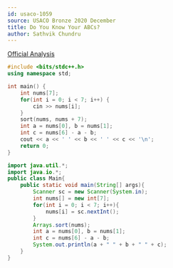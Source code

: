 ```yaml
---
id: usaco-1059
source: USACO Bronze 2020 December
title: Do You Know Your ABCs?
author: Sathvik Chundru
---
```


[Official Analysis](http://www.usaco.org/current/data/sol_prob1_bronze_dec20.html)

<LanguageSection>
	
<CPPSection>

```cpp
#include <bits/stdc++.h>
using namespace std;

int main() {
	int nums[7];
	for(int i = 0; i < 7; i++) {
		cin >> nums[i];
	}
	sort(nums, nums + 7);
	int a = nums[0], b = nums[1];
	int c = nums[6] - a - b;
	cout << a << ' ' << b << ' ' << c << '\n';
	return 0;
}
```

</CPPSection>
  
<JavaSection>

```java
import java.util.*;
import java.io.*;
public class Main{
	public static void main(String[] args){
		Scanner sc = new Scanner(System.in);
		int nums[] = new int[7];
		for(int i = 0; i < 7; i++){
			nums[i] = sc.nextInt();
		}
		Arrays.sort(nums);
		int a = nums[0], b = nums[1];
		int c = nums[6] - a - b;
		System.out.println(a + " " + b + " " + c);	
	} 
}
```

</JavaSection>

</LanguageSection>
